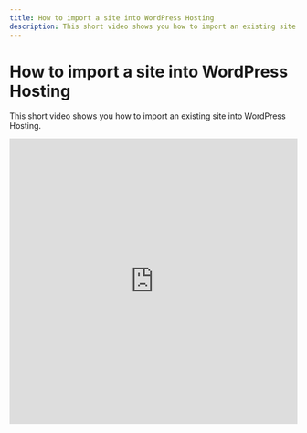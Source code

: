 ```yaml
---
title: How to import a site into WordPress Hosting
description: This short video shows you how to import an existing site into WordPress Hosting.
---
```


# How to import a site into WordPress Hosting

This short video shows you how to import an existing site into WordPress Hosting.

<iframe 
  src="https://www.loom.com/embed/13720daa3a994cc9803b1cda198fd384" 
  width="100%" 
  height="500px" 
  frameborder="0" 
  allowFullScreen 
/>